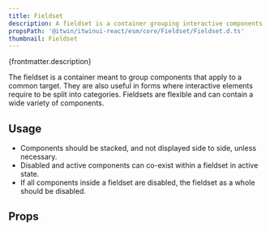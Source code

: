 ```yaml
---
title: Fieldset
description: A fieldset is a container grouping interactive components together.
propsPath: '@itwin/itwinui-react/esm/core/Fieldset/Fieldset.d.ts'
thumbnail: Fieldset
---
```



<p>{frontmatter.description}</p>

<LiveExample src='Fieldset.main.tsx'>
  <AllExamples.FieldsetMainExample client:load />
</LiveExample>

The fieldset is a container meant to group components that apply to a common target. They are also useful in forms where interactive elements require to be split into categories.
Fieldsets are flexible and can contain a wide variety of components.

## Usage

- Components should be stacked, and not displayed side to side, unless necessary.
- Disabled and active components can co-exist within a fieldset in active state.
- If all components inside a fieldset are disabled, the fieldset as a whole should be disabled.

<LiveExample src='Fieldset.disabled.tsx'>
  <AllExamples.FieldsetDisabledExample client:load />
</LiveExample>

## Props

<PropsTable path={frontmatter.propsPath} />
